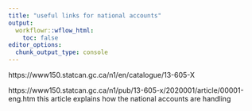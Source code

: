 ```yaml
---
title: "useful links for national accounts"
output:
  workflowr::wflow_html:
    toc: false
editor_options:
  chunk_output_type: console
---
```

https://www150.statcan.gc.ca/n1/en/catalogue/13-605-X


https://www150.statcan.gc.ca/n1/pub/13-605-x/2020001/article/00001-eng.htm
this article explains how the national accounts are handling 

